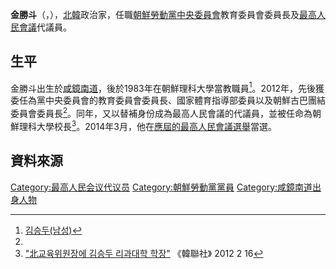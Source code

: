 {{noteTA
|G1=Country
|1=zh:朝鮮; zh-cn:朝鲜; zh-tw:朝鮮; zh-hk:朝鮮; zh-sg:朝鲜;
}}

'''金勝斗'''（{{lang|ko|김승두}}，{{bd|1958年|3月1日|||}}），[[北韓|北韓]]政治家，任職[[朝鮮勞動黨中央委員會|朝鮮勞動黨中央委員會]]教育委員會委員長及[[最高人民會議|最高人民會議]]代議員。

==生平==
金勝斗出生於[[咸鏡南道|咸鏡南道]]，後於1983年在朝鮮理科大學當教職員<ref name="unikorea">[http://nkinfo.unikorea.go.kr/nkp/theme/viewPeople.do?pageIndex=1&nkpmno=14292&nkPrsnKornm=&fromYear=&fromMonth=&toYear=&toMonth=&nkPrsnBirthGnacd=&nkPrsnSchulNm=&nkPrsnCareerCn=&nkOrgNm=%EA%B5%90%EC%9C%A1 김승두(남성)]</ref>。2012年，先後獲委任為黨中央委員會的教育委員會委員長、國家體育指導部委員以及朝鮮古巴團結委員會委員長<ref name="unikorea"/>。同年，又以替補身份成為最高人民會議的代議員，並被任命為朝鮮理科大學校長<ref>[http://www.yonhapnews.co.kr/bulletin/2012/02/16/0200000000AKR20120216066500014.HTML "北교육위원장에 김승두 리과대학 학장"] 《韓聯社》 2012 2 16</ref>。2014年3月，他在[[2014年朝鮮民主主義人民共和國最高人民會議選舉|應屆的最高人民會議選舉]]當選。

==資料來源==
{{reflist}}

[[Category:最高人民会议代议员|Category:最高人民会议代议员]]
[[Category:朝鮮勞動黨黨員|Category:朝鮮勞動黨黨員]]
[[Category:咸鏡南道出身人物|Category:咸鏡南道出身人物]]
